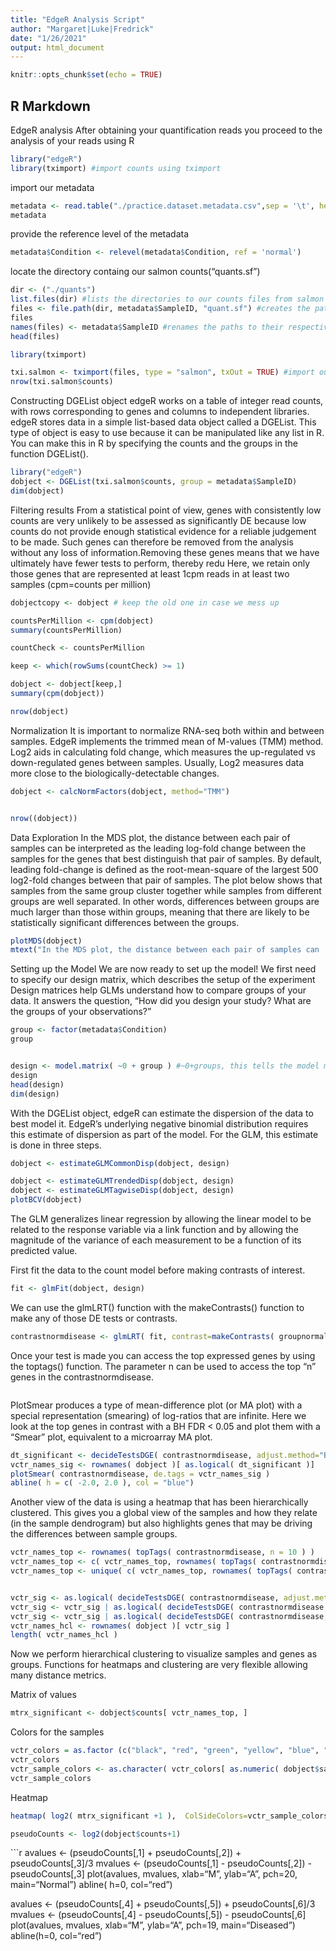 ```yaml
---
title: "EdgeR Analysis Script"
author: "Margaret|Luke|Fredrick"
date: "1/26/2021"
output: html_document
---
```


```r
knitr::opts_chunk$set(echo = TRUE)
```

## R Markdown

EdgeR analysis
After obtaining your quantification reads you proceed to the analysis of your reads using R
```r
library("edgeR") 
library(tximport) #import counts using tximport
```
import our metadata

```r
metadata <- read.table("./practice.dataset.metadata.csv",sep = '\t', header = T, stringsAsFactors = T)
metadata
```
provide the reference level of the metadata 
```r
metadata$Condition <- relevel(metadata$Condition, ref = 'normal')
```
locate the directory containg our salmon counts("quants.sf")
```r
dir <- ("./quants")
list.files(dir) #lists the directories to our counts files from salmon
files <- file.path(dir, metadata$SampleID, "quant.sf") #creates the path to our counts and their respective samples
files
names(files) <- metadata$SampleID #renames the paths to their respective sample id
head(files)

library(tximport)

txi.salmon <- tximport(files, type = "salmon", txOut = TRUE) #import our counts data
nrow(txi.salmon$counts)

```

Constructing DGEList object
edgeR works on a table of integer read counts, with rows corresponding to genes and columns to independent libraries. edgeR stores data in a simple list-based data object called a DGEList. This type of object is easy to use because it can be manipulated like any list in R. You can make this in R by specifying the counts and the groups in the function DGEList().
```r
library("edgeR")
dobject <- DGEList(txi.salmon$counts, group = metadata$SampleID)
dim(dobject)
```
Filtering results
From a statistical point of view, genes with consistently low counts are very unlikely to be assessed as significantly DE because low counts do not provide enough statistical evidence for a reliable judgement to be made. Such genes can therefore be removed from the analysis without any loss of information.Removing these genes means that we have ultimately have fewer tests to perform, thereby redu
Here, we retain only those genes that are represented at least 1cpm reads in at least two samples (cpm=counts per million) 

```r
dobjectcopy <- dobject # keep the old one in case we mess up

countsPerMillion <- cpm(dobject)
summary(countsPerMillion)

countCheck <- countsPerMillion 

keep <- which(rowSums(countCheck) >= 1)

dobject <- dobject[keep,]
summary(cpm(dobject))

nrow(dobject)

```
Normalization
It is important to normalize RNA-seq both within and between samples. 
EdgeR implements the trimmed mean of M-values (TMM) method.
Log2 aids in calculating fold change, which measures the up-regulated vs down-regulated genes between samples. Usually, Log2 measures data more close to the biologically-detectable changes.

```r
dobject <- calcNormFactors(dobject, method="TMM")


nrow((dobject))
```

Data Exploration
In the MDS plot, the distance between each pair of samples can be interpreted as the leading log-fold change between the samples for the genes that best distinguish that pair of samples. By default, leading fold-change is defined as the root-mean-square of the largest 500 log2-fold changes between that pair of samples. The plot below  shows that samples from the same group cluster together while samples from different groups are well separated. In other words, differences between groups are much larger than those within groups, meaning that there are likely to be statistically significant differences between the groups. 

```r
plotMDS(dobject)
mtext("In the MDS plot, the distance between each pair of samples can  be interpreted as the leading \n log-fold change between the samples for the genes that best distinguish that pair of samples")
```
Setting up the Model
We are now ready to set up the model! We first need to specify our design matrix, which describes the setup of the experiment
Design matrices help GLMs understand how to compare groups of your data. It answers the question, “How did you design your study? What are the groups of your observations?”

```r
group <- factor(metadata$Condition)
group


design <- model.matrix( ~0 + group ) #~0+groups, this tells the model matrix function how to format your matrix. There are other ways of making model matrices, this is the most intuitive for using edgeR.
design
head(design)
dim(design)
```
With the DGEList object, edgeR can estimate the dispersion of the data to best model it. EdgeR’s underlying negative binomial distribution requires this estimate of dispersion as part of the model. For the GLM, this estimate is done in three steps.

```r
dobject <- estimateGLMCommonDisp(dobject, design)

dobject <- estimateGLMTrendedDisp(dobject, design)
dobject <- estimateGLMTagwiseDisp(dobject, design)
plotBCV(dobject)
```




The GLM generalizes linear regression by allowing the linear model to be related to the response variable via a link function and by allowing the magnitude of the variance of each measurement to be a function of its predicted value.

First fit the data to the count model before making contrasts of interest.
```r
fit <- glmFit(dobject, design)
```
We can use the glmLRT() function with the makeContrasts() function to make any of those DE tests or contrasts.
```r
contrastnormdisease <- glmLRT( fit, contrast=makeContrasts( groupnormal-groupdisease, levels=design ) )

```
Once your test is made you can access the top expressed genes by using the toptags() function. The parameter n can be used to access the top “n” genes in the contrastnormdisease.
```r


```
PlotSmear produces a type of mean-difference plot (or MA plot) with a special representation (smearing) of log-ratios that are infinite. Here we look at the top genes in contrast with a BH FDR < 0.05 and plot them with a “Smear” plot, equivalent to a microarray MA plot. 
```r
dt_significant <- decideTestsDGE( contrastnormdisease, adjust.method="BH", p.value=0.05)#p-value of 5% means that 5% of all tests will result in false positives.
vctr_names_sig <- rownames( dobject )[ as.logical( dt_significant )]
plotSmear( contrastnormdisease, de.tags = vctr_names_sig )
abline( h = c( -2.0, 2.0 ), col = "blue")

```
Another view of the data is using a heatmap that has been hierarchically clustered. This gives you a global view of the samples and how they relate (in the sample dendrogram) but also highlights genes that may be driving the differences between sample groups. 

```r
vctr_names_top <- rownames( topTags( contrastnormdisease, n = 10 ) )
vctr_names_top <- c( vctr_names_top, rownames( topTags( contrastnormdisease, n = 10 ) ) )
vctr_names_top <- unique( c( vctr_names_top, rownames( topTags( contrastnormdisease, n = 10 ) ) ))


vctr_sig <- as.logical( decideTestsDGE( contrastnormdisease, adjust.method="BH", p.value=0.000005) )
vctr_sig <- vctr_sig | as.logical( decideTestsDGE( contrastnormdisease, adjust.method="BH", p.value=0.000005) )
vctr_sig <- vctr_sig | as.logical( decideTestsDGE( contrastnormdisease, adjust.method="BH", p.value=0.000005) )
vctr_names_hcl <- rownames( dobject )[ vctr_sig ]
length( vctr_names_hcl )

```
Now we perform hierarchical clustering to visualize samples and genes as groups. Functions for heatmaps and clustering are very flexible allowing many distance metrics. 

Matrix of values
```r
mtrx_significant <- dobject$counts[ vctr_names_top, ]
```
Colors for the samples
```r
vctr_colors = as.factor (c("black", "red", "green", "yellow", "blue", "violet"))
vctr_colors
vctr_sample_colors <- as.character( vctr_colors[ as.numeric( dobject$samples$group ) ] )
vctr_sample_colors
```
Heatmap
```r
heatmap( log2( mtrx_significant +1 ),  ColSideColors=vctr_sample_colors, col=heat.colors(100), scale="row")
```
```r
pseudoCounts <- log2(dobject$counts+1)

```

```r
avalues <- (pseudoCounts[,1] + pseudoCounts[,2]) + pseudoCounts[,3]/3
mvalues <- (pseudoCounts[,1] - pseudoCounts[,2]) - pseudoCounts[,3]
plot(avalues, mvalues, xlab="M", ylab="A", pch=20, main="Normal")
abline( h=0, col="red")


avalues <- (pseudoCounts[,4] + pseudoCounts[,5]) + pseudoCounts[,6]/3
mvalues <- (pseudoCounts[,4] - pseudoCounts[,5]) - pseudoCounts[,6]
plot(avalues, mvalues, xlab="M", ylab="A", pch=19, main="Diseased")
abline(h=0, col="red")

















